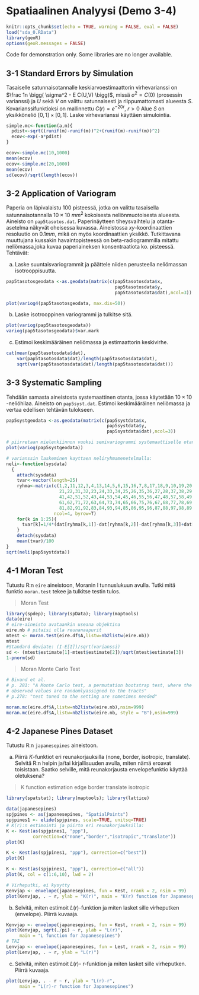 # Spatiaalinen Analyysi (Demo 3-4)

```r
knitr::opts_chunk$set(echo = TRUE, warning = FALSE, eval = FALSE)
load("sda_0.RData")
library(geoR)
options(geoR.messages = FALSE)
```

Code for demonstration only. Some libraries are no longer available.

## 3-1 Standard Errors by Simulation

Tasaiselle satunnaisotannalle keskiarvoestimaattorin virhevarianssi on $\frac 1n \bigg( \sigma^2 - E C(U,V) \bigg)$, missä $\sigma^2 = C(0)$ (prosessin varianssi) ja $U$ sekä $V$ on valittu satunnaisesti ja riippumattomasti alueesta $S$. Kovarianssifunktioksi on mallinnettu $C(r) = e^{−20 r}, \ r\gt 0$ Alue $S$ on yksikköneliö $[0, 1] \times [0, 1]$. Laske virhevarianssi käyttäen simulointia.

```r
simple.mc<-function(a,m){
  pdist<-sqrt((runif(m)-runif(m))^2+(runif(m)-runif(m))^2)
  ecov<-exp(-a*pdist)
}

ecov<-simple.mc(10,1000)
mean(ecov)
ecov<-simple.mc(20,1000)
mean(ecov)
sd(ecov)/sqrt(length(ecov))
```

## 3-2 Application of Variogram

Paperia on läpivalaistu 100 pisteessä, jotka on valittu tasaisella satunnaisotannalla $10 \times 10\ mm^2$ kokoisesta neliönmuotoisesta alueesta. Aineisto on `pap5tasotos.dat`. Paperinäytteen tiheysvaihtelu ja otanta-asetelma näkyvät oheisessa kuvassa. Aineistossa $xy$-koordinaattien resoluutio on $0.1 mm$, mikä on myös koordinaattien yksikkö. Tutkittavana muuttujana kussakin havaintopisteessä on beta-radiogrammilla mitattu neliömassa,joka kuvaa paperiaineksen konsentraatiota ko. pisteessä. Tehtävät: 

(a) Laske suuntaisvariogrammit ja päättele niiden perusteella neliömassan isotrooppisuutta. 

```r
pap5tasotosgeodata <-as.geodata(matrix(c(pap5tasotosdata$x,
                                         pap5tasotosdata$y,
                                         pap5tasotosdata$dat),ncol=3))

plot(variog4(pap5tasotosgeodata, max.dis=50))
```

(b) Laske isotrooppinen variogrammi ja tulkitse sitä. 

```r
plot(variog(pap5tasotosgeodata))
variog(pap5tasotosgeodata)$var.mark
```

(c) Estimoi keskimääräinen neliömassa ja estimaattorin keskivirhe.

```r
cat(mean(pap5tasotosdata$dat),
    var(pap5tasotosdata$dat)/length(pap5tasotosdata$dat),
    sqrt(var(pap5tasotosdata$dat)/length(pap5tasotosdata$dat)))
```

## 3-3 Systematic Sampling

Tehdään samasta aineistosta systemaattinen otanta, jossa käytetään $10 \times 10$ -neliöhilaa. Aineisto on `pap5syst.dat`. Estimoi keskimääräinen neliömassa ja vertaa edellisen tehtävän tulokseen.

```r
pap5systgeodata <-as.geodata(matrix(c(pap5systdata$x,
                                      pap5systdata$y,
                                      pap5systdata$dat),ncol=3))

# piirretaan mielenkiinnon vuoksi semivariogrammi systemaattiselle otannalle.
plot(variog(pap5systgeodata))

# varianssin laskeminen kayttaen neliryhmamenetelmalla:
neli<-function(sysdata)
  {
    attach(sysdata)
    tvar<-vector(length=25)
    ryhma<-matrix(c(1,2,11,12,3,4,13,14,5,6,15,16,7,8,17,18,9,10,19,20,
                    21,22,31,32,23,24,33,34,25,26,35,36,27,28,37,38,29,30,39,40,
                    41,42,51,52,43,44,53,54,45,46,55,56,47,48,57,58,49,50,59,60,
                    61,62,71,72,63,64,73,74,65,66,75,76,67,68,77,78,69,70,79,80,
                    81,82,91,92,83,84,93,94,85,86,95,96,87,88,97,98,89,90,99,100),
                  ncol=4, byrow=T)
    for(k in 1:25){
      tvar[k]=1/4*(dat[ryhma[k,1]]-dat[ryhma[k,2]]-dat[ryhma[k,3]]+dat[ryhma[k,4]])^2
    }
    detach(sysdata)
    mean(tvar)/100
}
sqrt(neli(pap5systdata))

```

## 4-1 Moran Test

Tutustu R:n `eire` aineistoon, Moranin I tunnuslukuun avulla. Tutki  mitä funktio `moran.test` tekee ja tulkitse testin tulos.

> Moran Test

```r
library(spdep); library(spData); library(maptools)
data(eire)
# eire-aineisto avataankin useana objektina 
eire.nb # pitaisi olla reunanaapurit
mtest <- moran.test(eire.df$A,listw=nb2listw(eire.nb))
mtest
#Standard deviate: (I-E[I])/sqrt(varianssi)
sd <- (mtest$estimate[1]-mtest$estimate[2])/sqrt(mtest$estimate[3])
1-pnorm(sd)
```

> Moran Monte Carlo Test

```r
# Bivand et al.
# p. 281: "A Monte Carlo test, a permutation bootstrap test, where the 
# observed values are randomlyassigned to the tracts"
# p.278: "test tuned to the setting are sometimes needed" 

moran.mc(eire.df$A,listw=nb2listw(eire.nb),nsim=999)
moran.mc(eire.df$A,listw=nb2listw(eire.nb, style = "B"),nsim=999)
```

## 4-2 Japanese Pines Dataset

Tutustu R:n `japanesepines` aineistoon.

a) Piirrä $K$-funktiot eri reunakorjauksilla (none, border, isotropic, translate). Selvitä R:n helpin ja/tai kirjallisuuden avulla, miten nämä eroavat toisistaan. Saatko selville, mitä reunakorjausta envelopefunktio
käyttää oletuksena?

> K function estimation edge border translate isotropic

```r
library(spatstat); library(maptools); library(lattice)

data(japanesepines)
spjpines <- as(japanesepines, "SpatialPoints")
spjpines1 <- elide(spjpines, scale=TRUE, unitsq=TRUE)
# K(r):n estimointi ja piirto eri reunakorjauksilla:
K <- Kest(as(spjpines1, "ppp"), 
          correction=c("none","border","isotropic","translate"))
plot(K)

K <- Kest(as(spjpines1, "ppp"), correction=c("best"))
plot(K)

K <- Kest(as(spjpines1, "ppp"), correction=c("all"))
plot(K, col = c(1:6,10), lwd = 2)

# Virheputki, ei kysytty
Kenvjap <- envelope(japanesepines, fun = Kest, nrank = 2, nsim = 99) 
plot(Kenvjap, . ~ r, ylab = "K(r)", main = "K(r) function for Japanesepines")

```

b) Selvitä, miten estimoit $L(r)$-funktion ja miten lasket sille virheputken (envelope). Piirrä kuvaaja.

```r
Kenvjap <- envelope(japanesepines, fun = Kest, nrank = 2, nsim = 99) 
plot(Kenvjap, sqrt(./pi) ~ r, ylab = "L(r)", 
     main = "L function for Japanesepines")
# TAI 
Lenvjap <- envelope(japanesepines, fun = Lest, nrank = 2, nsim = 99) 
plot(Lenvjap, . ~ r, ylab = "L(r)")

```

c) Selvitä, miten estimoit $L(r)$- r-funktion ja miten lasket sille virheputken. Piirrä kuvaaja.

```r
plot(Lenvjap, . - r ~ r, ylab = "L(r)-r", 
     main = "L(r)-r function for Japanesepines")
```